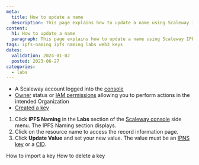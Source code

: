 ```yaml
---
meta:
  title: How to update a name
  description: This page explains how to update a name using Scaleway IPFS Naming
content:
  h1: How to update a name
  paragraph: This page explains how to update a name using Scaleway IPFS Naming
tags: ipfs-naming ipfs naming labs web3 keys
dates:
  validation: 2024-01-02
  posted: 2023-06-27
categories:
  - labs
---
```


<Macro id="requirements" />

- A Scaleway account logged into the [console](https://console.scaleway.com)
- [Owner](/identity-and-access-management/iam/concepts/#owner) status or [IAM permissions](/identity-and-access-management/iam/concepts/#permission) allowing you to perform actions in the intended Organization
- [Created a key](/labs/ipfs-naming/how-to/create-key)

1. Click **IPFS Naming** in the **Labs** section of the [Scaleway console](https://console.scaleway.com) side menu. The IPFS Naming section displays.
2. Click on the resource name to access the record information page.
3. Click **Update Value** and set your new value.
    <Message type="note">
      The value must be an [IPNS key](/labs/ipfs-naming/concepts/#name) or a [CID](/labs/ipfs-naming/concepts/#content-identifier-(cid)).
    </Message>


<Navigation title="See also">
    <PreviousButton to="/labs/ipfs-naming/how-to/import-key/">How to import a key</PreviousButton>
    <NextButton to="/labs/ipfs-naming/how-to/delete-key/">How to delete a key</NextButton>
</Navigation>